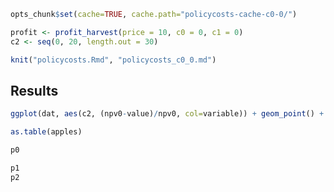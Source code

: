```r
opts_chunk$set(cache=TRUE, cache.path="policycosts-cache-c0-0/")
```

```r
profit <- profit_harvest(price = 10, c0 = 0, c1 = 0)
c2 <- seq(0, 20, length.out = 30)
```

```r
knit("policycosts.Rmd", "policycosts_c0_0.md")
```

## Results

```r
ggplot(dat, aes(c2, (npv0-value)/npv0, col=variable)) + geom_point() + geom_line()
````

```r
as.table(apples)
```


``` r
p0
```

```r
p1 
p2
```


